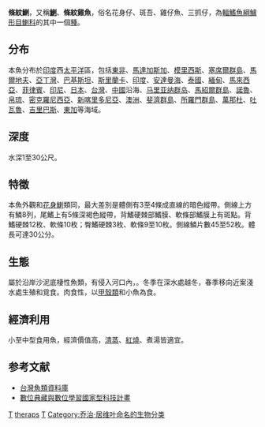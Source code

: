 {{NoteTA
|G1=Toponym
}}
{{Speciesbox
| genus = Terapon
| species = theraps
| status = LC
| authority = [[Cuvier|Cuvier]], 1829
| synonyms = *''Therapon theraps''<br /><small>Cuvier, 1829</small>
*''Therapon nigripinnis''<br /><small>Macleay, 1881</small>
*''Therapon rubricatus''<br /><small>Richardson, 1842</small>
*''Eutherapon theraps''<br /><small>Cuvier, 1829</small>
}}
'''條紋鯻'''，又稱'''[[鯻|鯻]]'''、'''條紋雞魚'''，俗名花身仔、斑吾、雞仔魚、三抓仔，為[[輻鰭魚綱|輻鰭魚綱]][[鱸形目|鱸形目]][[鯻科|鯻科]]的其中一個[[種|種]]。

==分布==
本魚分布於[[印度|印度]]西[[太平洋|太平洋]]區，包括[[東非|東非]]、[[馬達加斯加|馬達加斯加]]、[[模里西斯|模里西斯]]、[[塞席爾群島|塞席爾群島]]、[[馬爾地夫|馬爾地夫]]、[[亞丁灣|亞丁灣]]、[[巴基斯坦|巴基斯坦]]、[[斯里蘭卡|斯里蘭卡]]、[[印度|印度]]、[[安達曼海|安達曼海]]、[[泰國|泰國]]、[[緬甸|緬甸]]、[[馬來西亞|馬來西亞]]、[[菲律賓|菲律賓]]、[[印尼|印尼]]、[[日本|日本]]、[[台灣|台灣]]、[[中國|中國]]沿海、[[马里亚纳群岛|马里亚纳群岛]]、[[馬紹爾群島|馬紹爾群島]]、[[諾魯|諾魯]]、[[帛琉|帛琉]]、[[密克羅尼西亞|密克羅尼西亞]]、[[新喀里多尼亞|新喀里多尼亞]]、[[澳洲|澳洲]]、[[斐濟群島|斐濟群島]]、[[所羅門群島|所羅門群島]]、[[萬那杜|萬那杜]]、[[吐瓦魯|吐瓦魯]]、[[吉里巴斯|吉里巴斯]]、[[東加|東加]]等海域。

==深度==
水深1至30公尺。

==特徵==
本魚外觀和[[花身鯻|花身鯻]]類同，最大差別是體側有3至4條成直線的暗色縱帶。側線上方有鱗8列，尾鰭上有5條深褐色縱帶，背鰭硬棘部鰭膜、軟條部鰭膜上有斑點。背鰭硬棘12枚、軟條10枚；臀鰭硬棘3枚、軟條9至10枚。側線鱗片數45至52枚。體長可達30公分。

==生態==
屬於沿岸沙泥底棲性魚類，有侵入河口內，。冬季在深水處越冬，春季移向近案淺水處生殖和覓食。肉食性，以[[甲殼類|甲殼類]]和小魚為食。

==經濟利用==
小至中型食用魚，經濟價值高，[[清蒸|清蒸]]、[[紅燒|紅燒]]、煮湯皆適宜。

==参考文献==
*[http://fishdb.sinica.edu.tw/ 台灣魚類資料庫] {{Wayback|url=http://fishdb.sinica.edu.tw/ |date=20080410000437 }}
*[http://catalog.digitalarchives.tw/dacs5/System/Exhibition/Detail.jsp?OID=4353614 數位典藏與數位學習國家型科技計畫]
{{Taxonbar}}

[[Category:食用鱼|T]]
[[Category:鯻屬|theraps]]
[[Category:1829年描述的鱼类|T]]
[[Category:乔治·居维叶命名的生物分类|Category:乔治·居维叶命名的生物分类]]
